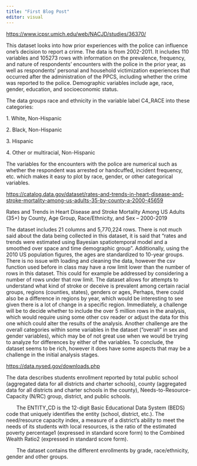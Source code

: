 ```yaml
---
title: "First Blog Post"
editor: visual
---
```


<https://www.icpsr.umich.edu/web/NACJD/studies/36370/>

This dataset looks into how prior experiences with the police can influence one’s decision to report a crime. The data is from 2002-2011. It includes 110 variables and 105273 rows with information on the prevalence, frequency, and nature of respondents' encounters with the police in the prior year, as well as respondents' personal and household victimization experiences that occurred after the administration of the PPCS, including whether the crime was reported to the police. Demographic variables include age, race, gender, education, and socioeconomic status.

The data groups race and ethnicity in the variable label C4_RACE into these categories:

1\. White, Non-Hispanic

2\. Black, Non-Hispanic

3\. Hispanic

4\. Other or multiracial, Non-Hispanic

The variables for the encounters with the police are numerical such as whether the respondent was arrested or handcuffed, incident frequency, etc. which makes it easy to plot by race, gender, or other categorical variables.

<https://catalog.data.gov/dataset/rates-and-trends-in-heart-disease-and-stroke-mortality-among-us-adults-35-by-county-a-2000-45659>

Rates and Trends in Heart Disease and Stroke Mortality Among US Adults (35+) by County, Age Group, Race/Ethnicity, and Sex – 2000-2019

The dataset includes 21 columns and 5,770,224 rows. There is not much said about the data being collected in this dataset, it is said that “rates and trends were estimated using Bayesian spatiotemporal model and a smoothed over space and time demographic group”. Additionally, using the 2010 US population figures, the ages are standardized to 10-year groups. There is no issue with loading and cleaning the data, however the csv function used before in class may have a row limit lower than the number of rows in this dataset. This could for example be addressed by considering a number of rows under that row limit. The dataset allows for attempts to understand what kind of stroke or deceive is prevalent among certain racial groups, regions (counties, states), genders or ages, Perhaps, there could also be a difference in regions by year, which would be interesting to see given there is a lot of change in a specific region. Immediately, a challenge will be to decide whether to include the over 5 million rows in the analysis, which would require using some other csv reader or adjust the data for this one which could alter the results of the analysis. Another challenge are the overall categories within some variables in the dataset (“overall” in sex and gender variables), which may be of not great use when we would be trying to analyze for differences by either of the variables. To conclude, the dataset seems to be rich, however it does have some aspects that may be a challenge in the initial analysis stages.

<https://data.nysed.gov/downloads.php>

The data describes students enrollment reported by total public school (aggregated data for all districts and charter schools), county (aggregated data for all districts and charter schools in the county), Needs-to-Resource-Capacity (N/RC) group, district, and public schools.  

  The ENTITY_CD is the 12-digit Basic Educational Data System (BEDS) code that uniquely identifies the entity (school, district, etc.). The need/resource capacity index, a measure of a district's ability to meet the needs of its students with local resources, is the ratio of the estimated poverty percentage1 (expressed in standard score form) to the Combined Wealth Ratio2 (expressed in standard score form).  

  The dataset contains the different enrollments by grade, race/ethnicity, gender and other groups.
